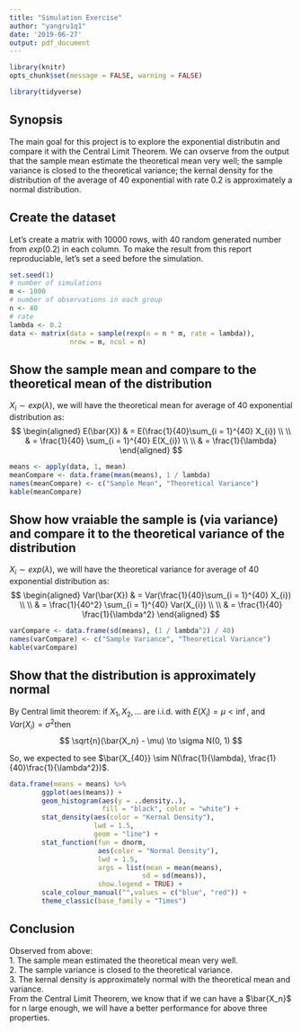 ```yaml
---
title: "Simulation Exercise"
author: "yangru1q1"
date: '2019-06-27'
output: pdf_document
---
```

```r
library(knitr)
opts_chunk$set(message = FALSE, warning = FALSE)
```
```r
library(tidyverse)
```

## Synopsis

The main goal for this project is to explore the exponential distributin and compare it with the Central Limit Theorem. We can ovserve from the output that the sample mean estimate the theoretical mean very well; the sample variance is closed to the theoretical variance; the kernal density for the distribution of the average of 40 exponential with rate 0.2 is approximately a normal distribution.

## Create the dataset

Let's create a matrix with 10000 rows, with 40 random generated number from $exp(0.2)$ in each column. To make the result from this report reproduciable, let's set a seed before the simulation.
```r
set.seed(1)
# number of simulations
m <- 1000
# number of observations in each group
n <- 40
# rate
lambda <- 0.2
data <- matrix(data = sample(rexp(n = n * m, rate = lambda)),
               nrow = m, ncol = n)
```

## Show the sample mean and compare to the theoretical mean of the distribution

$X_i \sim exp(\lambda)$, we will have the theoretical mean for average of 40 exponential distribution as:  
$$
 \begin{aligned}
      E(\bar{X}) & = E(\frac{1}{40}\sum_{i = 1}^{40} X_{i}) \\ \\
      & = \frac{1}{40} \sum_{i = 1}^{40} E(X_{i})  \\ \\
      & = \frac{1}{\lambda}
 \end{aligned}
$$


```r
means <- apply(data, 1, mean)
meanCompare <- data.frame(mean(means), 1 / lambda)
names(meanCompare) <- c("Sample Mean", "Theoretical Variance")
kable(meanCompare)
```


## Show how vraiable the sample is (via variance) and compare it to the theoretical variance of the distribution

$X_i \sim exp(\lambda)$, we will have the theoretical variance for average of 40 exponential distribution as: 
$$
 \begin{aligned}
      Var(\bar{X}) & = Var(\frac{1}{40}\sum_{i = 1}^{40} X_{i}) \\ \\
      & = \frac{1}{40^2} \sum_{i = 1}^{40} Var(X_{i})  \\ \\
      & = \frac{1}{40} \frac{1}{\lambda^2}
 \end{aligned}
$$

```r
varCompare <- data.frame(sd(means), (1 / lambda^2) / 40)
names(varCompare) <- c("Sample Variance", "Theoretical Variance")
kable(varCompare)
```

## Show that the distribution is approximately normal
By Central limit theorem: if $X_1, X_2, ...$ are i.i.d. with $E(X_i) = \mu < \inf$, and $Var(X_i) = \sigma^2$then
$$
        \sqrt{n}(\bar{X_n} - \mu) \to \sigma N(0, 1)
$$  

So, we expected to see $\bar{X_{40}} \sim N(\frac{1}{\lambda}, \frac{1}{40}\frac{1}{\lambda^2})$.

```r
data.frame(means = means) %>% 
        ggplot(aes(means)) + 
        geom_histogram(aes(y = ..density..),
                       fill = "black", color = "white") +
        stat_density(aes(color = "Kernal Density"), 
                     lwd = 1.5, 
                     geom = "line") +
        stat_function(fun = dnorm, 
                      aes(color = "Normal Density"), 
                      lwd = 1.5, 
                      args = list(mean = mean(means), 
                                 sd = sd(means)),
                      show.legend = TRUE) + 
        scale_colour_manual("",values = c("blue", "red")) + 
        theme_classic(base_family = "Times")
```

## Conclusion
Observed from above:  
1. The sample mean estimated the theoretical mean very well.  
2. The sample variance is closed to the theoretical variance.  
3. The kernal density is approximately normal with the theoretical mean and variance.  
From the Central Limit Theorem, we know that if we can have a $\bar{X_n}$ for n large enough, we will have a better performance for above three properties.